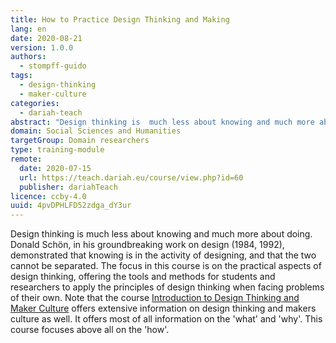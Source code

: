 ```yaml
---
title: How to Practice Design Thinking and Making
lang: en
date: 2020-08-21
version: 1.0.0
authors:
  - stompff-guido
tags:
  - design-thinking
  - maker-culture
categories:
  - dariah-teach
abstract: "Design thinking is  much less about knowing and much more about doing: it is learning what is needed by creating it. This course is designed to help students and professionals to apply the principles of design thinking in developing their own projects."
domain: Social Sciences and Humanities
targetGroup: Domain researchers
type: training-module
remote:
  date: 2020-07-15
  url: https://teach.dariah.eu/course/view.php?id=60
  publisher: dariahTeach
licence: ccby-4.0
uuid: 4pvDPHLFD52zdga_dY3ur
---
```


Design thinking is much less about knowing and much more about doing. Donald Schön, in his groundbreaking work on design (1984, 1992), demonstrated that knowing is in the activity of designing, and that the two cannot be separated. The focus in this course is on the practical aspects of design thinking, offering the tools and methods for students and researchers to apply the principles of design thinking when facing problems of their own. Note that the course [Introduction to Design Thinking and Maker Culture](https://campus.dariah.eu/resource/posts/introduction-to-design-thinking-and-maker-culture) offers extensive information on design thinking and makers culture as well. It offers most of all information on the 'what' and 'why'. This course focuses above all on the 'how'.

<ExternalResource title="Interested in learning more?" subtitle="How to Practice Design Thinking and Making" url="https://teach.dariah.eu/course/view.php?id=60" />
